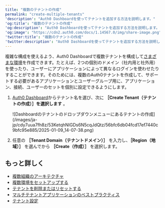 ```yaml
---
title: "複数のテナントの作成"
permalink: "create-multiple-tenants"
'description': "Auth0 Dashboardを使ってテナントを追加する方法を説明します。"
'og:title': "複数のテナントの作成"
'og:description': "Auth0 Dashboardを使ってテナントを追加する方法を説明します。"
'og:image': "https://cdn2.auth0.com/docs/1.14567.0/img/share-image.png"
'twitter:title': "複数のテナントの作成"
'twitter:description': "Auth0 Dashboardを使ってテナントを追加する方法を説明します。"
---
```


複雑な構成を使えるよう、<Tooltip data-tooltip-id="react-containers-DefinitionTooltip-0" href="/ja-jp/glossary?term=auth0-dashboard" tip="Auth0 Dashboard: サービスを構成するためのAuth0の主製品。" cta="用語集の表示">Auth0 Dashboard</Tooltip>で複数テナントを構成して[さまざまな環境](/ja-jp/get-started/auth0-overview/create-tenants/set-up-multiple-environments)を作成できます。たとえば、2つの個別のドメイン（社内用と社外用）を使ったり、ユーザーにアプリケーションによって異なるログインを使わせたりすることができます。そのためには、複数のAuth0テナントを作成して、サポートする必要があるアプリケーションとユーザーグループ用に、アプリケーション、接続、ユーザーのセットを個別に設定できるようにします。

1. [Auth0 Dashboard](https://manage.auth0.com/#/)からテナント名を選び、次に **［Create Tenant（テナントの作成）］を選択します** 。

   <Frame>![Dashboardのテナントのドロップダウンメニューにあるテナントの作成](/images/ja-jp/cdy7uua7fh8z/53KetqhNIGDs6N5cqJdQtz/56bfc6db04fcd17ef7440c9bfc95e885/2025-01-09_14-07-38.png)</Frame>

2. 任意の **［Tenant Domain（テナントドメイン）］** を入力し、**［Region（地域）］** を選んでから **［Create（作成）］** を選択します。

## もっと詳しく

* [複数組織のアーキテクチャ](/ja-jp/get-started/architecture-scenarios/multiple-organization-architecture)
* [複数環境をセットアップする](/ja-jp/get-started/auth0-overview/create-tenants/set-up-multiple-environments)
* [テナントを削除またはリセットする](/ja-jp/troubleshoot/customer-support/manage-subscriptions/delete-or-reset-tenant)
* [マルチテナントアプリケーションのベストプラクティス](/ja-jp/get-started/auth0-overview/create-tenants/multi-tenant-apps-best-practices)
* [テナント設定](/ja-jp/get-started/tenant-settings)